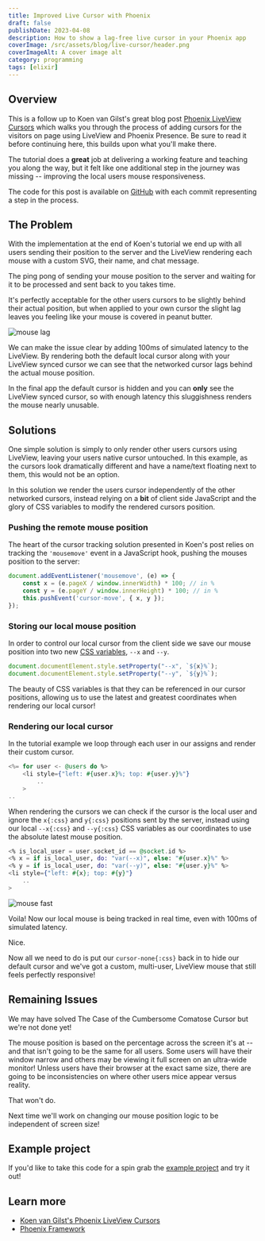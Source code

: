 ```yaml
---
title: Improved Live Cursor with Phoenix
draft: false
publishDate: 2023-04-08
description: How to show a lag-free live cursor in your Phoenix app
coverImage: /src/assets/blog/live-cursor/header.png
coverImageAlt: A cover image alt
category: programming
tags: [elixir]
---
```


## Overview

This is a follow up to Koen van Gilst's great blog post [Phoenix LiveView Cursors](https://koenvangilst.nl/blog/phoenix-liveview-cursors) which walks you through the process of adding cursors for the visitors on page using LiveView and Phoenix Presence. Be sure to read it before continuing here, this builds upon what you'll make there.

The tutorial does a **great** job at delivering a working feature and teaching you along the way, but it felt like one additional step in the journey was missing -- improving the local users mouse responsiveness.

The code for this post is available on [GitHub](https://github.com/zolrath/live_cursor) with each commit representing a step in the process.

## The Problem

With the implementation at the end of Koen's tutorial we end up with all users sending their position to the server and the LiveView rendering each mouse with a custom SVG, their name, and chat message.

The ping pong of sending your mouse position to the server and waiting for it to be processed and sent back to you takes time. 

It's perfectly acceptable for the other users cursors to be slightly behind their actual position, but when applied to your own cursor the slight lag leaves you feeling like your mouse is covered in peanut butter.

![mouse lag](@assets/blog/live-cursor/mouselag.gif)

We can make the issue clear by adding 100ms of simulated latency to the LiveView. By rendering both the default local cursor along with your LiveView synced cursor we can see that the networked cursor lags behind the actual mouse position.

 In the final app the default cursor is hidden and you can **only** see the LiveView synced cursor, so with enough latency this sluggishness renders the mouse nearly unusable.

## Solutions

One simple solution is simply to only render other users cursors using LiveView, leaving your users native cursor untouched. In this example, as the cursors look dramatically different and have a name/text floating next to them, this would not be an option.

In this solution we render the users cursor independently of the other networked cursors, instead relying on a **bit** of client side JavaScript and the glory of CSS variables to modify the rendered cursors position.

### Pushing the remote mouse position

The heart of the cursor tracking solution presented in Koen's post relies on tracking the `'mousemove'` event in a JavaScript hook, pushing the mouses position to the server:

```js
document.addEventListener('mousemove', (e) => {
    const x = (e.pageX / window.innerWidth) * 100; // in %
    const y = (e.pageY / window.innerHeight) * 100; // in %
    this.pushEvent('cursor-move', { x, y });
});
```

### Storing our local mouse position
In order to control our local cursor from the client side we save our mouse position into two new [CSS variables](https://developer.mozilla.org/en-US/docs/Web/CSS/Using_CSS_custom_properties), `--x` and `--y`.

```js
document.documentElement.style.setProperty("--x", `${x}%`);
document.documentElement.style.setProperty("--y", `${y}%`);
```

The beauty of CSS variables is that they can be referenced in our cursor positions, allowing us to use the latest and greatest coordinates when rendering our local cursor!


### Rendering our local cursor
In the tutorial example we loop through each user in our assigns and render their custom cursor.

```elixir
<%= for user <- @users do %>
    <li style={"left: #{user.x}%; top: #{user.y}%"}
		..
    >
..
```

When rendering the cursors we can check if the cursor is the local user and ignore the `x{:css}` and `y{:css}` positions sent by the server, instead using our local `--x{:css}` and `--y{:css}` CSS variables as our coordinates to use the absolute latest mouse position.

```elixir
<% is_local_user = user.socket_id == @socket.id %>
<% x = if is_local_user, do: "var(--x)", else: "#{user.x}%" %>
<% y = if is_local_user, do: "var(--y)", else: "#{user.y}%" %>
<li style={"left: #{x}; top: #{y}"}
    ..
>
```

![mouse fast](@assets/blog/live-cursor/mousefast.gif)

Voila! Now our local mouse is being tracked in real time, even with 100ms of simulated latency.

Nice.

Now all we need to do is put our `cursor-none{:css}` back in to hide our default cursor and we've got a custom, multi-user, LiveView mouse that still feels perfectly responsive! 

## Remaining Issues

We may have solved The Case of the Cumbersome Comatose Cursor but we're not done yet!

The mouse position is based on the percentage across the screen it's at -- and that isn't going to be the same for all users. Some users will have their window narrow and others may be viewing it full screen on an ultra-wide monitor! Unless users have their browser at the exact same size, there are going to be inconsistencies on where other users mice appear versus reality.

That won't do.

Next time we'll work on changing our mouse position logic to be independent of screen size!

## Example project

If you'd like to take this code for a spin grab the [example project](https://github.com/zolrath/live_cursor) and try it out!

## Learn more

  * [Koen van Gilst's Phoenix LiveView Cursors](https://koenvangilst.nl/blog/phoenix-liveview-cursors)
  * [Phoenix Framework](https://www.phoenixframework.org)
